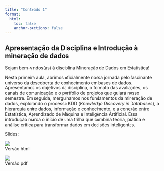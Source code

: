 ```yaml
---
title: "Conteúdo 1"
format:
  html:
    toc: false
    anchor-sections: false
---
```


## Apresentação da Disciplina e Introdução à mineração de dados

Sejam bem-vindos(as) à disciplina Mineração de Dados em Estatística!

Nesta primeira aula, abrimos oficialmente nossa jornada pelo fascinante universo da descoberta de conhecimento em bases de dados. Apresentamos os objetivos da disciplina, o formato das avaliações, os canais de comunicação e o portfólio de projetos que guiará nosso semestre. Em seguida, mergulhamos nos fundamentos da mineração de dados, explorando o processo KDD (*Knowledge Discovery in Databases*), a hierarquia entre dados, informação e conhecimento, e a conexão entre Estatística, Aprendizado de Máquina e Inteligência Artificial. Essa introdução marca o início de uma trilha que combina teoria, prática e análise crítica para transformar dados em decisões inteligentes.

Slides:


:::: {.grid}

::: {.g-col-12 .g-col-md-4}
<a href="/slides/01-Apresentacao_da_disciplina_e_introducao_a_mineracao_de_dados/01-Apresentacao_da_disciplina_e_introducao_a_mineracao_de_dados.html" target="_blank" style="text-decoration: none; color: inherit;">
![](/PDFs/slides/slide01_html.png)<br>Versão html
</a>
:::

::: {.g-col-12 .g-col-md-4}
<a href="/PDFs/slides/01-Apresentacao_da_disciplina_e_introducao_a_mineracao_de_dados.pdf" target="_blank" style="text-decoration: none; color: inherit;">
![](/PDFs/slides/slide01_pdf.png)<br>Versão pdf
</a>
:::

::::